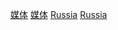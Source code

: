 {{Commonscat|Media of Russia}}

[[Category:俄罗斯通讯|媒体]]
[[Category:俄罗斯文化|媒体]]
[[Category:欧洲各国媒体|Russia]]
[[Category:亚洲各国媒体|Russia]]
